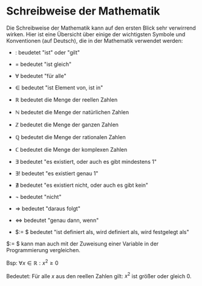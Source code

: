 # Schreibweise der Mathematik

Die Schreibweise der Mathematik kann auf den ersten Blick sehr verwirrend wirken.
Hier ist eine Übersicht über einige der wichtigsten Symbole und Konventionen (auf Deutsch), die in der Mathematik verwendet werden:

- $:$ beudetet "ist" oder "gilt"

- $=$ bedeutet "ist gleich"

- $\forall$ bedeutet "für alle"

- $\in$ bedeutet "ist Element von, ist in"

- $\mathbb{R}$ bedeutet die Menge der reellen Zahlen

- $\mathbb{N}$ bedeutet die Menge der natürlichen Zahlen

- $\mathbb{Z}$ bedeutet die Menge der ganzen Zahlen

- $\mathbb{Q}$ bedeutet die Menge der rationalen Zahlen

- $\mathbb{C}$ bedeutet die Menge der komplexen Zahlen

- $\exists$ bedeutet "es existiert, oder auch es gibt mindestens 1"

- $\exists!$ bedeutet "es existiert genau 1"

- $\nexists$ bedeutet "es existiert nicht, oder auch es gibt kein"

- $\neg$ bedeutet "nicht"

- $\Rightarrow$ bedeutet "daraus folgt"

- $\Leftrightarrow$ bedeutet "genau dann, wenn"

- $:= $ bedeutet "ist definiert als, wird definiert als, wird festgelegt als"

$:= $ kann man auch mit der Zuweisung einer Variable in der Programmierung vergleichen.

Bsp: $\forall x \in \mathbb{R} : x^2 \geq 0$

Bedeutet: Für alle $x$ aus den reellen Zahlen gilt: $x^2$ ist größer oder gleich 0.

